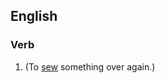 ==English==

===Verb===
{{en-verb|resews|resewing|resewed|resewn}}

# {{alternative spelling of|re-sew}} (To [[sew]] something over again.)